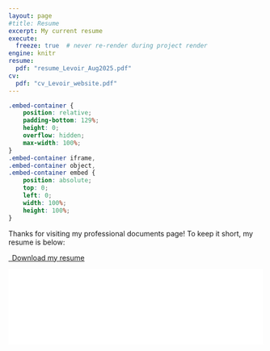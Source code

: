 ```yaml
---
layout: page
#title: Resume
excerpt: My current resume
execute:
  freeze: true  # never re-render during project render
engine: knitr 
resume:
  pdf: "resume_Levoir_Aug2025.pdf"
cv:
  pdf: "cv_Levoir_website.pdf"
---
```




```css
.embed-container {
    position: relative;
    padding-bottom: 129%;
    height: 0;
    overflow: hidden;
    max-width: 100%;
}
.embed-container iframe,
.embed-container object,
.embed-container embed {
    position: absolute;
    top: 0;
    left: 0;
    width: 100%;
    height: 100%;
}
```

Thanks for visiting my professional documents page! To keep it short, my resume is below:
```{=html}
<p class="text-center">
  <a class="btn btn-primary btn-lg cv-download" href="`r rmarkdown::metadata$resume$pdf`" target="_blank">
    <i class="fa-solid fa-file-arrow-down"></i>&ensp;Download my resume
  </a>
</p>
<div class="embed-container">
  <iframe src="`r rmarkdown::metadata$resume$pdf`#toolbar=0" style="border: 0.5px;width: 100%;"></iframe>
</div>
```




```{=html}
<!-- If you really want all of the details including upcoming talks and my publications, here is my academic CV: -->
<!-- <p class="text-center"> -->
<!--   <a class="btn btn-primary btn-lg cv-download" href="`r rmarkdown::metadata$cv$pdf`" target="_blank"> -->
<!--     <i class="fa-solid fa-file-arrow-down"></i>&ensp;Get academic CV -->
<!--   </a> -->
<!-- </p> -->
<!-- <div class="embed-container"> -->
<!--   <iframe src="`r rmarkdown::metadata$cv$pdf`#toolbar=0" style="border: 0.5px;width: 100%;"></iframe> -->
<!-- </div> -->
```



```{=html}
<!-- <div  style="margin: 30px; text-align: center;"> -->
<!-- <a class="btn btn-primary" href="https://www.marvinschmitt.com/blog/website-tutorial-quarto/" role="button" target="_blank" style="padding: 15px 30px;">View the tutorial for this template (+ download link)</a> -->
<!-- </div> -->
```
